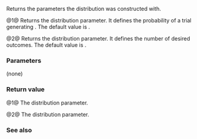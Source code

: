 {{cpp/numeric/random/negative_binomial_distribution/title|p, k}}
{{cpp/numeric/random/negative_binomial_distribution/navbar}}
{{dcl begin}}
{{dcl | since=c++11 | num=1 |
double p() const;
}}
{{dcl | since=c++11 | num=2 |
IntType k() const;
}}
{{dcl end}}

Returns the parameters the distribution was constructed with.

@1@ Returns the {{math|p}} distribution parameter. It defines the probability of a trial generating {{c|true}}. The default value is {{c|0.5}}.

@2@ Returns the {{math|k}} distribution parameter. It defines the number of desired outcomes. The default value is {{c|1}}.

===Parameters===
(none)

===Return value===
@1@ The {{math|p}} distribution parameter.

@2@ The {{math|k}} distribution parameter.

===See also===
{{dsc begin}}
{{dsc inc | cpp/numeric/random/distribution/dsc param | negative_binomial_distribution}}
{{dsc end}}

{{langlinks|de|es|fr|it|ja|pt|ru|zh}}